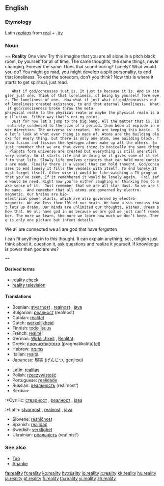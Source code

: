 ==English==

===Etymology===
Latin ''[[realitas]]'' from [[real]] + [[-ity]]

===Noun===

== '''Reality''' One view
Try this imagine that you are all alone in a pitch black room, by yourself for all of time.  The same thoughts, the same things, never changing. Forever the same. Does that sound boring? Lonely? What would you do? You might go mad, you might develop a split personality, to end that loneliness. To end the boredom, don’t you think?
Now this is where it starts to get spiritual, just read.  
	What if god/concusses just is. It just is because it is. And is singler just one. Think of that loneliness, of being by yourself fore ever. The loneliness of one.  Now what if just what if god/concusses out of loneliness created existence, to end that eternal loneliness.  What if god/conciseness broke throw the meta-phsysical realm to the physical realm or maybe the physical realm is an illusion. Either way that’s not my point.
	Just for now let’s jump to the big bang. All the matter that is, is entirely condensed to the size of a period… them boom it explode in ever direction. The universe is created.  We are keeping this basic.  So let’s look at what ever thing is made of. Atoms are the building blocks for every thing, but there is only one atom, one building block. Throw fusion and fission the hydrogen atoms make up all the others. So just remember that we are that every thing is basically the same thing. Planets form universe are created but everything is still one still very lonely. So it starts life and in doing so it gives some of it self to that life. Slowly life evolves creators that can hold more conciss are made. Finally there is a vessel that can hold thought. God/concusses to end lonely it fills the vessels with itself. To end lonely it must forget itself. Other wise it would be like watching a TV program that you’ve seen. If it remembered it would be lonely again.  Fail safe would be need. Right now you’re either laughing or thinking how to make sense of it.  Just remember that we are all star dust. So we are the same.  And remember that all atoms are governed by electro-magnetic. Our brains are bio-electrical power plants, which are also governed by electro-magnetic. We use less then 10% of our brain. We have a sub concuss that lets us dream. Our minds are unlimited our thoughts, wishes, dream show that. We all have god in us because we are god we just can’t remember. The more we learn, the more we learn how much we don’t know. There is only one picture but infent details.
We all are connected we all are god that have forgotten 

I can fit anything in to this thought.  It can explain anything, sci., religion just think about it, question it, ask questions and realize it yourself. 
If knowledge is power then god are we?
 ==



====Derived terms====
*[[reality check]]
*[[reality television]]

====Translations====
{{top}}
*Bosnian: [[stvarnost]] {{f}}, [[realnost]] {{f}}, [[java]] {{f}}
*Bulgarian: [[реалност]] (realnost)
*Catalan: [[realitat]]
*Dutch: [[werkelijkheid]]
*Finnish: [[todellisuus]]
*French: [[realité]]
*German: [[Wirklichkeit]] {{f}}, [[Realität]] {{f}}
*Greek: [[πραγματικότητα]] (pragmatikotita)([[:el:Πραγματικότητα|el]])
*Hebrew: [[מדומה]]
*Italian: [[realtà]]
*Japanese: [[現実]] (げんじつ, genjitsu)
{{mid}}
*Latin: [[realitas]] {{f}}
*Polish: [[rzeczywistość]] {{f}}
*Portuguese: [[realidade]]
*Russian: [[реальность]] (reál'nost')
*Serbian:
:*Cyrillic: [[стварност]] {{f}}, [[реалност]] {{f}}, [[јава]] {{f}}
:*Latin: [[stvarnost]] {{f}}, [[realnost]] {{f}}, [[java]] {{f}}
*Slovene: [[resničnost]] {{f}}
*Spanish: [[realidad]]
*Swedish: [[verklighet]] {{c}}
*Ukrainian: [[реальність]] (real'nist')
{{bottom}}

===See also===
*[[Tao]]
*[[Ananke]]

[[fa:reality]]
[[fr:reality]]
[[ko:reality]]
[[hy:reality]]
[[io:reality]]
[[it:reality]]
[[kk:reality]]
[[hu:reality]]
[[ja:reality]]
[[pt:reality]]
[[fi:reality]]
[[ta:reality]]
[[vi:reality]]
[[zh:reality]]